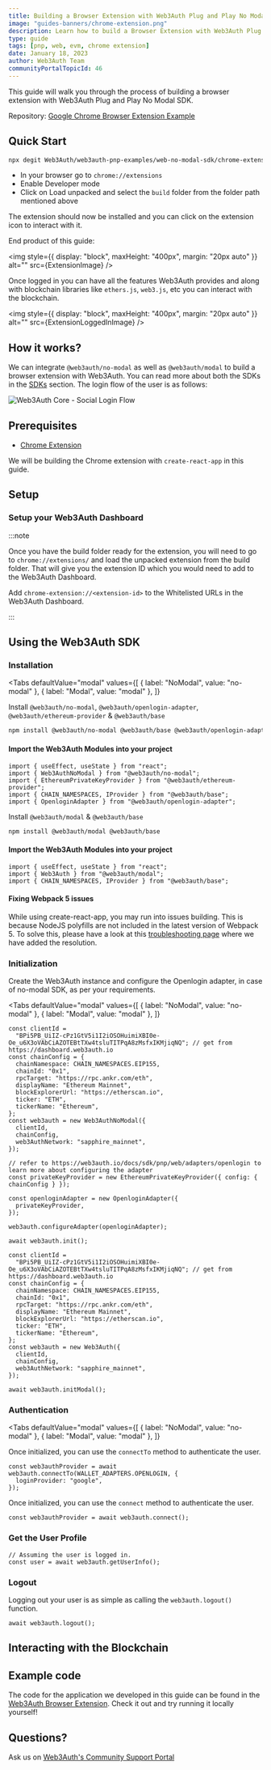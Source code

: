 ```yaml
---
title: Building a Browser Extension with Web3Auth Plug and Play No Modal SDK
image: "guides-banners/chrome-extension.png"
description: Learn how to build a Browser Extension with Web3Auth Plug and Play No Modal SDK
type: guide
tags: [pnp, web, evm, chrome extension]
date: January 18, 2023
author: Web3Auth Team
communityPortalTopicId: 46
---
```



<SEO
  title="Building a Browser Extension with Web3Auth Plug and Play No Modal SDK"
  description="Learn how to build a Browser Extension with Web3Auth Plug and Play No Modal SDK"
  image="https://web3auth.io/docs/guides-banners/chrome-extension.png"
  slug="/guides/browser-extension"
/>

This guide will walk you through the process of building a browser extension with Web3Auth Plug and
Play No Modal SDK.

Repository:
[Google Chrome Browser Extension Example](https://github.com/Web3Auth/web3auth-pnp-examples/tree/main/web-no-modal-sdk/chrome-extension-no-modal-example)

## Quick Start

```bash
npx degit Web3Auth/web3auth-pnp-examples/web-no-modal-sdk/chrome-extension-no-modal-example w3a-chrome-extension-demo && cd w3a-chrome-extension-demo && npm install && npm run build
```

- In your browser go to `chrome://extensions`
- Enable Developer mode
- Click on Load unpacked and select the `build` folder from the folder path mentioned above

The extension should now be installed and you can click on the extension icon to interact with it.

End product of this guide:

<img
  style={{ display: "block", maxHeight: "400px", margin: "20px auto" }}
  alt=""
  src={ExtensionImage}
/>

Once logged in you can have all the features Web3Auth provides and along with blockchain libraries
like `ethers.js`, `web3.js`, etc you can interact with the blockchain.

<img
  style={{ display: "block", maxHeight: "400px", margin: "20px auto" }}
  alt=""
  src={ExtensionLoggedInImage}
/>

## How it works?

We can integrate `@web3auth/no-modal` as well as `@web3auth/modal` to build a browser extension with
Web3Auth. You can read more about both the SDKs in the [SDKs](/sdk/pnp/web) section. The login flow
of the user is as follows:

![Web3Auth Core - Social Login Flow](/images/implicit-flow.svg)

## Prerequisites

<Web3AuthPrerequisites />

- [Chrome Extension](https://developer.chrome.com/docs/extensions/mv3/getstarted/)

We will be building the Chrome extension with `create-react-app` in this guide.

## Setup

### Setup your Web3Auth Dashboard

<SetupWeb3AuthDashboard />

:::note

Once you have the build folder ready for the extension, you will need to go to
`chrome://extensions/` and load the unpacked extension from the build folder. That will give you the
extension ID which you would need to add to the Web3Auth Dashboard.

Add `chrome-extension://<extension-id>` to the Whitelisted URLs in the Web3Auth Dashboard.

:::

## Using the Web3Auth SDK

### Installation

<Tabs
defaultValue="modal"
values={[
  { label: "NoModal", value: "no-modal" },
  { label: "Modal", value: "modal" },
]}
>
<TabItem value="no-modal">

Install `@web3auth/no-modal`, `@web3auth/openlogin-adapter`, `@web3auth/ethereum-provider` &
`@web3auth/base`

```bash npm2yarn
npm install @web3auth/no-modal @web3auth/base @web3auth/openlogin-adapter @web3auth/ethereum-provider
```

#### Import the Web3Auth Modules into your project

```tsx title="src/App.tsx"
import { useEffect, useState } from "react";
import { Web3AuthNoModal } from "@web3auth/no-modal";
import { EthereumPrivateKeyProvider } from "@web3auth/ethereum-provider";
import { CHAIN_NAMESPACES, IProvider } from "@web3auth/base";
import { OpenloginAdapter } from "@web3auth/openlogin-adapter";
```

</TabItem>

<TabItem value="modal">

Install `@web3auth/modal` & `@web3auth/base`

```bash npm2yarn
npm install @web3auth/modal @web3auth/base
```

#### Import the Web3Auth Modules into your project

```tsx title="src/App.tsx"
import { useEffect, useState } from "react";
import { Web3Auth } from "@web3auth/modal";
import { CHAIN_NAMESPACES, IProvider } from "@web3auth/base";
```

</TabItem>

</Tabs>

#### Fixing Webpack 5 issues

While using create-react-app, you may run into issues building. This is because NodeJS polyfills are
not included in the latest version of Webpack 5. To solve this, please have a look at this
[troubleshooting page](/troubleshooting/webpack-issues) where we have added the resolution.

### Initialization

Create the Web3Auth instance and configure the Openlogin adapter, in case of no-modal SDK, as per
your requirements.

<Tabs
defaultValue="modal"
values={[
  { label: "NoModal", value: "no-modal" },
  { label: "Modal", value: "modal" },
]}
>
<TabItem value="no-modal">

```tsx title="src/App.tsx"
const clientId =
  "BPi5PB_UiIZ-cPz1GtV5i1I2iOSOHuimiXBI0e-Oe_u6X3oVAbCiAZOTEBtTXw4tsluTITPqA8zMsfxIKMjiqNQ"; // get from https://dashboard.web3auth.io
const chainConfig = {
  chainNamespace: CHAIN_NAMESPACES.EIP155,
  chainId: "0x1",
  rpcTarget: "https://rpc.ankr.com/eth",
  displayName: "Ethereum Mainnet",
  blockExplorerUrl: "https://etherscan.io",
  ticker: "ETH",
  tickerName: "Ethereum",
};
const web3auth = new Web3AuthNoModal({
  clientId,
  chainConfig,
  web3AuthNetwork: "sapphire_mainnet",
});

// refer to https://web3auth.io/docs/sdk/pnp/web/adapters/openlogin to learn more about configuring the adapter
const privateKeyProvider = new EthereumPrivateKeyProvider({ config: { chainConfig } });

const openloginAdapter = new OpenloginAdapter({
  privateKeyProvider,
});

web3auth.configureAdapter(openloginAdapter);

await web3auth.init();
```

</TabItem>

<TabItem value="modal">

```tsx title="src/App.tsx"
const clientId =
  "BPi5PB_UiIZ-cPz1GtV5i1I2iOSOHuimiXBI0e-Oe_u6X3oVAbCiAZOTEBtTXw4tsluTITPqA8zMsfxIKMjiqNQ"; // get from https://dashboard.web3auth.io
const chainConfig = {
  chainNamespace: CHAIN_NAMESPACES.EIP155,
  chainId: "0x1",
  rpcTarget: "https://rpc.ankr.com/eth",
  displayName: "Ethereum Mainnet",
  blockExplorerUrl: "https://etherscan.io",
  ticker: "ETH",
  tickerName: "Ethereum",
};
const web3auth = new Web3Auth({
  clientId,
  chainConfig,
  web3AuthNetwork: "sapphire_mainnet",
});

await web3auth.initModal();
```

</TabItem>
</Tabs>

### Authentication

<Tabs
defaultValue="modal"
values={[
  { label: "NoModal", value: "no-modal" },
  { label: "Modal", value: "modal" },
]}
>
<TabItem value="no-modal">

Once initialized, you can use the `connectTo` method to authenticate the user.

```tsx
const web3authProvider = await web3auth.connectTo(WALLET_ADAPTERS.OPENLOGIN, {
  loginProvider: "google",
});
```

</TabItem>

<TabItem value="modal">

Once initialized, you can use the `connect` method to authenticate the user.

```tsx
const web3authProvider = await web3auth.connect();
```

</TabItem>
</Tabs>

### Get the User Profile

```tsx
// Assuming the user is logged in.
const user = await web3auth.getUserInfo();
```

### Logout

Logging out your user is as simple as calling the `web3auth.logout()` function.

```tsx
await web3auth.logout();
```

## Interacting with the Blockchain

<InteractingWithBlockchain />

## Example code

The code for the application we developed in this guide can be found in the
[Web3Auth Browser Extension](https://github.com/Web3Auth/web3auth-pnp-examples/tree/main/web-no-modal-sdk/chrome-extension-no-modal-example).
Check it out and try running it locally yourself!

## Questions?

Ask us on [Web3Auth's Community Support Portal](https://web3auth.io/community)
